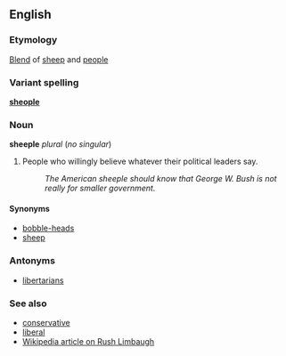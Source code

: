 ==English==
===Etymology===
[[Blend]] of [[sheep]] and [[people]]

===Variant spelling===
'''[[sheople]]'''

===Noun===
'''sheeple''' ''plural'' (''no singular'')

#People who willingly believe whatever their political leaders say.
#:''The American sheeple should know that George W. Bush is not really for smaller government.''

====Synonyms====
*[[bobble-head]]s <!--(self-given name of [[w:Rush Limbaugh]] [[fan]]s)-->
*[[sheep]]

===Antonyms===
*[[libertarian]]s

===See also===
*[[conservative]]
*[[liberal]]
*[[w:Rush Limbaugh|Wikipedia article on Rush Limbaugh]]